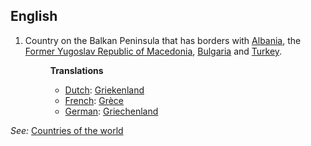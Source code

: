 ==English==

# Country on the Balkan Peninsula that has borders with [[Albania]], the [[Former Yugoslav Republic of Macedonia]], [[Bulgaria]] and [[Turkey]].
#:'''Translations'''
#:*[[Dutch]]: [[Griekenland]]
#:*[[French]]: [[Grèce]]
#:*[[German]]: [[Griechenland]]

''See:'' [[Countries of the world]]